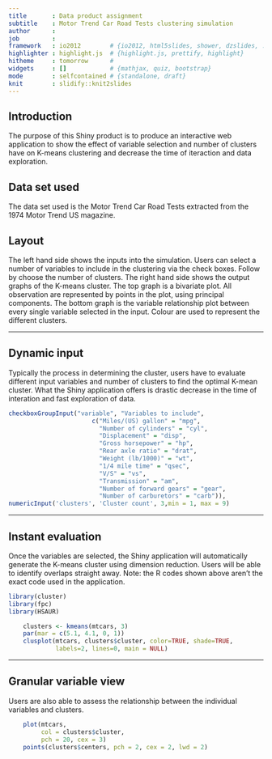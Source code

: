 ```yaml
---
title       : Data product assignment
subtitle    : Motor Trend Car Road Tests clustering simulation
author      : 
job         : 
framework   : io2012        # {io2012, html5slides, shower, dzslides, ...}
highlighter : highlight.js  # {highlight.js, prettify, highlight}
hitheme     : tomorrow      # 
widgets     : []            # {mathjax, quiz, bootstrap}
mode        : selfcontained # {standalone, draft}
knit        : slidify::knit2slides
---
```


## Introduction
The purpose of this Shiny product is to produce an interactive web application to show the effect of variable selection and number of clusters have on K-means clustering and decrease the time of iteraction and data exploration.

## Data set used
The data set used is the Motor Trend Car Road Tests extracted from the 1974 Motor Trend US magazine. 

## Layout
The left hand side shows the inputs into the simulation. Users can select a number of variables to include in the clustering via the check boxes. Follow by choose the number of clusters. The right hand side shows the output graphs of the K-means cluster. The top graph is  a bivariate plot. All observation are represented by points in the plot, using principal components. The bottom graph is the variable relationship plot between every single variable selected in the input. Colour are used to represent the different clusters.

---

## Dynamic input 
Typically the process in determining the cluster, users have to evaluate different input variables and number of clusters to find the optimal K-mean cluster. What the Shiny application offers is drastic decrease in the time of interation and fast exploration of data.
```r
checkboxGroupInput("variable", "Variables to include",
                       c("Miles/(US) gallon" = "mpg", 
                         "Number of cylinders" = "cyl", 
                         "Displacement" = "disp", 
                         "Gross horsepower" = "hp",
                         "Rear axle ratio" = "drat",
                         "Weight (lb/1000)" = "wt",
                         "1/4 mile time" = "qsec",
                         "V/S" = "vs",
                         "Transmission" = "am",
                         "Number of forward gears" = "gear",
                         "Number of carburetors" = "carb")),
numericInput('clusters', 'Cluster count', 3,min = 1, max = 9)
```

---

## Instant evaluation
Once the variables are selected, the Shiny application will automatically generate the K-means cluster using dimension reduction. Users will be able to identify overlaps straight away. Note: the R codes shown above aren't the exact code used in the application. 
```r
library(cluster)
library(fpc)
library(HSAUR)
```
```r
    clusters <- kmeans(mtcars, 3)
    par(mar = c(5.1, 4.1, 0, 1))
    clusplot(mtcars, clusters$cluster, color=TRUE, shade=TRUE, 
             labels=2, lines=0, main = NULL)
```

---

## Granular variable view
Users are also able to assess the relationship between the individual variables and clusters.
```r
    plot(mtcars,
         col = clusters$cluster,
         pch = 20, cex = 3)
    points(clusters$centers, pch = 2, cex = 2, lwd = 2)
```
